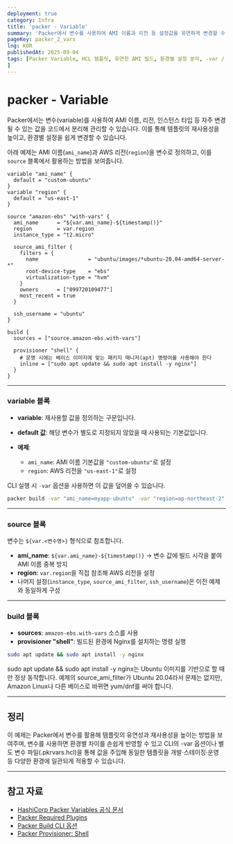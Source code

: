 ```yaml
---
deployment: true
category: Infra
title: 'packer - Variable'
summary: 'Packer에서 변수를 사용하여 AMI 이름과 리전 등 설정값을 유연하게 변경할 수 있는 방법을 설명합니다.'
pageKey: packer_2_vars
lng: KOR
publishedAt: 2025-09-04
tags: [Packer Variable, HCL 템플릿, 유연한 AMI 빌드, 환경별 설정 분리, -var / -var-file 옵션
]
---
```


# packer - Variable

Packer에서는 변수(variable)를 사용하여 AMI 이름, 리전, 인스턴스 타입 등 자주 변경될 수 있는 값을 코드에서 분리해 관리할 수 있습니다. 이를 통해 템플릿의 재사용성을 높이고, 환경별 설정을 쉽게 변경할 수 있습니다.

아래 예제는 AMI 이름(`ami_name`)과 AWS 리전(`region`)을 변수로 정의하고, 이를 `source` 블록에서 활용하는 방법을 보여줍니다.



```hcl title="packer" showLineNumbers
variable "ami_name" {
  default = "custom-ubuntu"
}
variable "region" {
  default = "us-east-1"
}

source "amazon-ebs" "with-vars" {
  ami_name      = "${var.ami_name}-${timestamp()}"
  region        = var.region
  instance_type = "t2.micro"

  source_ami_filter {
    filters = {
      name                = "ubuntu/images/*ubuntu-20.04-amd64-server-*"
      root-device-type    = "ebs"
      virtualization-type = "hvm"
    }
    owners      = ["099720109477"]
    most_recent = true
  }

  ssh_username = "ubuntu"
}

build {
  sources = ["source.amazon-ebs.with-vars"]

  provisioner "shell" {
    # 운영 시에는 베이스 이미지에 맞는 패키지 매니저(apt) 명령어를 사용해야 한다
    inline = ["sudo apt update && sudo apt install -y nginx"]
  }
}
```

---

### variable 블록

* **variable**: 재사용할 값을 정의하는 구문입니다.
* **default 값**: 해당 변수가 별도로 지정되지 않았을 때 사용되는 기본값입니다.
* **예제**:

  * `ami_name`: AMI 이름 기본값을 `"custom-ubuntu"`로 설정
  * `region`: AWS 리전을 `"us-east-1"`로 설정

CLI 실행 시 `-var` 옵션을 사용하면 이 값을 덮어쓸 수 있습니다.

```bash
packer build -var "ami_name=myapp-ubuntu" -var "region=ap-northeast-2" template.pkr.hcl
```

---

### source 블록

변수는 `${var.<변수명>}` 형식으로 참조합니다.

* **ami\_name**: `${var.ami_name}-${timestamp()}` → 변수 값에 빌드 시각을 붙여 AMI 이름 중복 방지
* **region**: `var.region`을 직접 참조해 AWS 리전을 설정
* 나머지 설정(`instance_type`, `source_ami_filter`, `ssh_username`)은 이전 예제와 동일하게 구성

---

### build 블록

* **sources**: `amazon-ebs.with-vars` 소스를 사용
* **provisioner "shell"**: 빌드된 환경에 Nginx를 설치하는 명령 실행

```bash
sudo apt update && sudo apt install -y nginx
```

sudo apt update && sudo apt install -y nginx는 Ubuntu 이미지를 기반으로 할 때만 정상 동작합니다. 예제의 source_ami_filter가 Ubuntu 20.04라서 문제는 없지만, Amazon Linux나 다른 베이스로 바뀌면 yum/dnf를 써야 합니다.

---

## 정리

이 예제는 Packer에서 변수를 활용해 템플릿의 유연성과 재사용성을 높이는 방법을 보여주며, 변수를 사용하면 환경별 차이를 손쉽게 반영할 수 있고 CLI의 -var 옵션이나 별도 변수 파일(.pkrvars.hcl)을 통해 값을 주입해 동일한 템플릿을 개발·스테이징·운영 등 다양한 환경에 일관되게 적용할 수 있습니다.

---

## 참고 자료

- [HashiCorp Packer Variables 공식 문서](https://developer.hashicorp.com/packer/docs/templates/hcl_templates/variables)
- [Packer Required Plugins](https://developer.hashicorp.com/packer/docs/templates/hcl_templates/required_plugins)
- [Packer Build CLI 옵션](https://developer.hashicorp.com/packer/docs/commands/build)
- [Packer Provisioner: Shell](https://developer.hashicorp.com/packer/docs/provisioners/shell)
